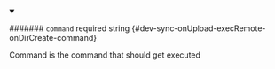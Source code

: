 
<details className="config-field" data-expandable="false" open>
<summary>

####### `command` <span class="config-field-required" data-required="false">required</span> <span class="config-field-type">string</span> <span class="config-field-default"></span> <span class="config-field-enum"></span> {#dev-sync-onUpload-execRemote-onDirCreate-command}

Command is the command that should get executed

</summary>



</details>
